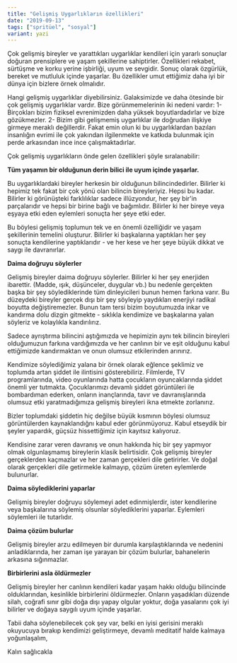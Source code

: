 ```yaml
---
title: "Gelişmiş Uygarlıkların özellikleri"
date: "2019-09-13"
tags: ["spritüel", "sosyal"]
variant: yazi
---
```


Çok gelişmiş bireyler ve yarattıkları uygarlıklar kendileri için yararlı sonuçlar doğuran prensiplere ve yaşam şekillerine sahiptirler. Özellikleri rekabet, sürtüşme ve korku yerine işbirliği, uyum ve sevgidir. Sonuç olarak özgürlük, bereket ve mutluluk içinde yaşarlar. Bu özellikler umut ettiğimiz daha iyi bir dünya için bizlere örnek olmalıdır.

Hangi gelişmiş uygarlıklar diyebilirsiniz. Galaksimizde ve daha ötesinde bir çok gelişmiş uygarlıklar vardır. Bize görünmemelerinin iki nedeni vardır:
1- Birçokları bizim fiziksel evrenimizden daha yüksek boyutlardadırlar ve bize gözükmezler.
2- Bizim gibi gelişmemiş uygarlıklar ile doğrudan ilişkiye girmeye meraklı değillerdir. Fakat emin olun ki bu uygarlıklardan bazıları insanlığın evrimi ile çok yakından ilgilenmekte ve katkıda bulunmak için perde arkasından ince ince çalışmaktadırlar.

Çok gelişmiş uygarlıkların önde gelen özellikleri şöyle sıralanabilir:

**Tüm yaşamın bir olduğunun derin bilici ile uyum içinde yaşarlar.**

Bu uygarlıklardaki bireyler herkesin bir olduğunun bilincindedirler. Bilirler ki hepimiz tek fakat bir çok yönü olan bilincin bireyleriyiz. Hepsi bu kadar. Bilirler ki görünüşteki farklılıklar sadece illüzyondur, her şey bir'in parçalarıdır ve hepsi bir birine bağlı ve bağımlıdır. Bilirler ki her bireye veya eşyaya etki eden eylemleri sonuçta her şeye etki eder.

Bu böylesi gelişmiş toplumun tek ve en önemli özelliğidir ve yaşam şekillerinin temelini oluşturur. Bilirler ki başkalarına yaptıkları her şey sonuçta kendilerine yaptıklarıdır - ve her kese ve her şeye büyük dikkat ve saygı ile davranırlar.

**Daima doğruyu söylerler**

Gelişmiş bireyler daima doğruyu söylerler. Bilirler ki her şey enerjiden ibarettir. (Madde, ışık, düşünceler, duygular vb.) bu nedenle gerçekten başka bir şey söylediklerinde tüm dinleyicileri bunun hemen farkına varır. Bu düzeydeki bireyler gerçek dışı bir şey söyleyip yaydıkları enerjiyi radikal boyutta değiştiremezler. Bunun tam tersi bizim boyutumuzda inkar ve kandırma dolu dizgin gitmekte - sıklıkla kendimize ve başkalarına yalan söyleriz ve kolaylıkla kandırılırız.

Sadece ayrıştırma bilincini aştığımızda ve hepimizin aynı tek bilincin bireyleri olduğumuzun farkına vardığımızda ve her canlının bir ve eşit olduğunu kabul ettiğimizde kandırmaktan ve onun olumsuz etkilerinden arınırız.

Kendimize söylediğimiz yalana bir örnek olarak eğlence şeklimiz ve toplumda artan şiddet ile ilintisini gösterebiliriz. Filmlerde, TV programlarında, video oyunlarında hatta çocukların oyuncaklarında şiddet önemli yer tutmakta. Çocuklarımızı devamlı şiddet görüntüleri ile bombardıman ederken, onların inançlarında, tavır ve davranışlarında olumsuz etki yaratmadığımıza gelişmiş bireyleri ikna etmekte zorlanırız.

Bizler toplumdaki şiddetin hiç değilse büyük kısmının böylesi olumsuz görüntülerden kaynaklandığnı kabul eder görünmüyoruz. Kabul etseydik bir şeyler yapardık, güçsüz hissettiğimiz için kayıtsız kalıyoruz.

Kendisine zarar veren davranış ve onun hakkında hiç bir şey yapmıyor olmak olgunlaşmamış bireylerin klasik belirtisidir. Çok gelişmiş bireyler gerçeklerden kaçmazlar ve her zaman gerçekleri dile getirirler. Ve doğal olarak gerçekleri dile getirmekle kalmayıp, çözüm üreten eylemlerde bulunurlar.

**Daima söylediklerini yaparlar**

Gelişmiş bireyler doğruyu söylemeyi adet edinmişlerdir, ister kendilerine veya başkalarına söylemiş olsunlar söylediklerini yaparlar. Eylemleri söylemleri ile tutarlıdır.

**Daima çözüm bulurlar**

Gelişmiş bireyler arzu edilmeyen bir durumla karşılaştıklarında ve nedenini anladıklarında, her zaman işe yarayan bir çözüm bulurlar, bahanelerin arkasına sığınmazlar.

**Birbirlerini asla öldürmezler**

Gelişmiş bireyler her canlının kendileri kadar yaşam hakkı olduğu bilincinde olduklarından, kesinlikle birbirlerini öldürmezler. Onların yaşadıkları düzende silah, coğrafi sınır gibi doğa dışı yapay olgular yoktur, doğa yasalarını çok iyi bilirler ve doğaya saygılı uyum içinde yaşarlar.

Tabii daha söylenebilecek çok şey var, belki en iyisi gerisini meraklı okuyucuya bırakıp kendimizi geliştirmeye, devamlı meditatif halde kalmaya yoğunlaşalım,

Kalın sağlıcakla
